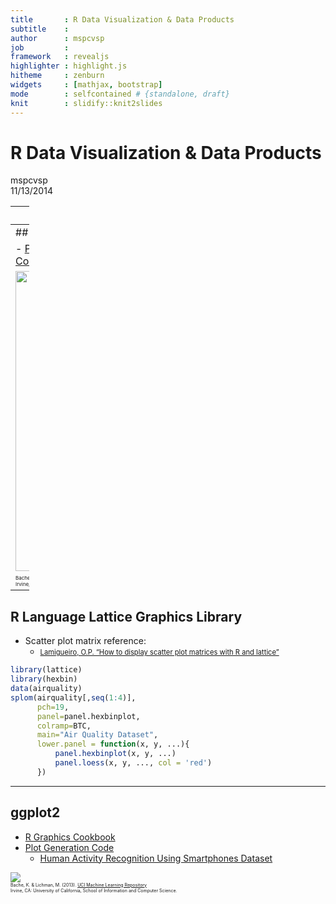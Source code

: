 ```yaml
---
title       : R Data Visualization & Data Products
subtitle    : 
author      : mspcvsp
job         : 
framework   : revealjs
highlighter : highlight.js
hitheme     : zenburn
widgets     : [mathjax, bootstrap]
mode        : selfcontained # {standalone, draft}
knit        : slidify::knit2slides
---
```


# R Data Visualization & Data Products
mspcvsp  
11/13/2014  

---
## Introduction

- [Johns Hopkins University Data Science Cousera Specialization](https://www.coursera.org/specialization/jhudatascience/1)  
- R Language Graphics Libraries  
    - [Base](http://rpubs.com/SusanEJohnston/7953) 
    - [Lattice](http://www.statmethods.net/advgraphs/trellis.html)
    - [ggplot2](http://docs.ggplot2.org/current/)

--- .class #id 
## Johns Hopkins University Data Science Cousera Specialization
- [The Data Scientist's Toolbox](https://www.coursera.org/course/datascitoolbox)
- [R Programming](https://www.coursera.org/course/rprog)
- [Getting & Cleaning Data](https://www.coursera.org/course/getdata)
  - [Tidy Data](http://www.prometheusresearch.com/good-data-management-practices-for-data-analysis-tidy-data-part-2/)
- [Exploratory Data Analysis](https://www.coursera.org/course/exdata)
- [Reproducible Research](https://www.coursera.org/course/repdata)
- [Statistical Inference](https://www.coursera.org/course/statinference)
- [Regression Models](https://www.coursera.org/course/regmods)
- [Practical Machine Learning](https://www.coursera.org/course/predmachlearn)
- [Developing Data Products](https://www.coursera.org/course/devdataprod)

---
## R Language Base Graphics Library  
  
- [Plot Generation Code](https://github.com/datasciencespm/ExData_Plotting1/blob/master/plot4.R)
    - [Individual Household Electric Power Consumption Data Set](https://archive.ics.uci.edu/ml/datasets/Individual+household+electric+power+consumption)  

<img src="./assets/img/rBaseGraphicsEx.png" width=480>  
  
<small style="font-size:.5em">Bache, K. & Lichman, M. (2013).
<a href="http://archive.ics.uci.edu/ml">UCI Machine Learning Repository</a>
</br>Irvine, CA: University of California, School of Information and Computer Science.
</small>

---
## R Language Lattice Graphics Library  
  
* Scatter plot matrix reference:
    - <small style="font-size:0.8em">[Lamigueiro, O.P. "How to display scatter plot matrices with R and lattice"](http://procomun.wordpress.com/2011/03/18/splomr/)</small>
  
```r
library(lattice)
library(hexbin)
data(airquality)
splom(airquality[,seq(1:4)],
      pch=19,
      panel=panel.hexbinplot,
      colramp=BTC,
      main="Air Quality Dataset",
      lower.panel = function(x, y, ...){
          panel.hexbinplot(x, y, ...)
          panel.loess(x, y, ..., col = 'red')
      })
```

---
## ggplot2 
  
- [R Graphics Cookbook](http://www.cookbook-r.com/Graphs)
- [Plot Generation Code](https://github.com/datasciencespm/GettingAndCleaningData/blob/master/plotTidyData.R)
    - [Human Activity Recognition Using Smartphones Dataset](http://archive.ics.uci.edu/ml/datasets/Human+Activity+Recognition+Using+Smartphones)
    
<img src="./assets/img/tBodyAccMagMean.png">  
<small style="font-size:.5em">Bache, K. & Lichman, M. (2013).
<a href="http://archive.ics.uci.edu/ml">UCI Machine Learning Repository</a>
</br>Irvine, CA: University of California, School of Information and Computer Science.
</small>

